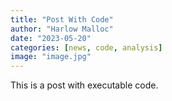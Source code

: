 ```yaml
---
title: "Post With Code"
author: "Harlow Malloc"
date: "2023-05-20"
categories: [news, code, analysis]
image: "image.jpg"
---
```


This is a post with executable code.
